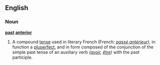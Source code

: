 ==English==
===Noun===
'''[[past]] [[anterior]]'''
# A compound [[tense]] used in literary French (French: ''[[passé antérieur]]),'' in function a [[pluperfect]], and in form composed of the conjunction of the simple past tense of an auxiliary verb ''([[avoir]], [[être]])'' with the past participle.